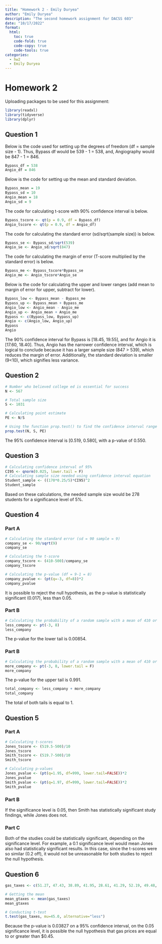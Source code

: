 ```yaml
---
title: "Homework 2 - Emily Duryea"
author: "Emily Duryea"
description: "The second homework assignment for DACSS 603"
date: "10/17/2022"
format:
  html:
    toc: true
    code-fold: true
    code-copy: true
    code-tools: true
categories:
  - hw2
  - Emily Duryea
---
```


# Homework 2

Uploading packages to be used for this assignment:

```r
library(readxl)
library(tidyverse)
library(dplyr)
```

## Question 1

Below is the code used for setting up the degrees of freedom (df = sample size - 1). Thus, Bypass df would be 539 - 1 = 538, and, Angiography would be 847 - 1 = 846.

```r
Bypass_df = 538
Angio_df = 846
```

Below is the code for setting up the mean and standard deviation.

```r
Bypass_mean = 19
Bypass_sd = 10
Angio_mean = 18
Angio_sd = 9
```

The code for calculating t-score with 90% confidence interval is below.

```r
Bypass_tscore <- qt(p = 0.9, df = Bypass_df)
Angio_tscore <- qt(p = 0.9, df = Angio_df)
```

The code for calculating the standard error (sd/sqrt(sample size)) is below.

```r
Bypass_se <- Bypass_sd/sqrt(539)
Angio_se <- Angio_sd/sqrt(847)
```

The code for calculating the margin of error (T-score multiplied by the standard error) is below.

```r
Bypass_me <- Bypass_tscore*Bypass_se
Angio_me <- Angio_tscore*Angio_se
```

Below is the code for calculating the upper and lower ranges (add mean to margin of error for upper, subtract for lower).

```r
Bypass_low <- Bypass_mean - Bypass_me
Bypass_up <- Bypass_mean + Bypass_me
Angio_low <- Angio_mean - Angio_me
Angio_up <- Angio_mean + Angio_me
Bypass <- c(Bypass_low, Bypass_up)
Angio <- c(Angio_low, Angio_up)
Bypass
Angio
```

The 90% confidence interval for Bypass is \[18.45, 19.55\], and for Angio it is \[17.60, 18.40\]. Thus, Angio has the narrower confidence interval, which is logical to conclude because it has a larger sample size (847 \> 539), which reduces the margin of error. Additionally, the standard deviation is smaller (9\<10), which signifies less variance.

## Question 2

```r
# Number who believed college ed is essential for success
N <- 567

# Total sample size
S <- 1031

# Calculating point estimate
PE <- N/S

# Using the function prop.test() to find the confidence interval range & p-value
prop.test(N, S, PE)
```

The 95% confidence interval is \[0.519, 0.580\], with a p-value of 0.550.

## Question 3

```r
# Calculating confidence interval of 95%
CI95 <- qnorm(0.025, lower.tail = F)
# Calculating sample size needed using confidence interval equation
Student_sample <- ((170*0.25/5)*CI95)^2
Student_sample
```

Based on these calculations, the needed sample size would be 278 students for a significance level of 5%.

## Question 4

### Part A

```r
# Calculating the standard error (sd = 90 sample = 9)
company_se <- 90/sqrt(9)
company_se

# Calculating the t-score
company_tscore <- (410-500)/company_se
company_tscore

# Calculating the p-value (df = 9-1 = 8)
company_pvalue <- (pt(q=-3, df=8))*2
company_pvalue
```

It is possible to reject the null hypothesis, as the p-value is statistically significant (0.017), less than 0.05.

### Part B

```r
# Calculating the probability of a random sample with a mean of 410 or less
less_company <- pt(-3, 8)
less_company
```

The p-value for the lower tail is 0.00854.

### Part B

```r
# Calculating the probability of a random sample with a mean of 410 or more
more_company <- pt(-3, 8, lower.tail = F)
more_company
```

The p-value for the upper tail is 0.991.

```r
total_company <- less_company + more_company
total_company
```

The total of both tails is equal to 1.

## Question 5

### Part A

```r
# Calculating t-scores
Jones_tscore <- (519.5-500)/10
Jones_tscore
Smith_tscore <- (519.7-500)/10
Smith_tscore

# Calculating p-values
Jones_pvalue <- (pt(q=1.95, df=999, lower.tail=FALSE))*2
Jones_pvalue
Smith_pvalue <- (pt(q=1.97, df=999, lower.tail=FALSE))*2
Smith_pvalue
```

### Part B

If the significance level is 0.05, then Smith has statistically significant study findings, while Jones does not.

### Part C

Both of the studies could be statistically significant, depending on the significance level. For example, a 0.1 significance level would mean Jones also had statistically significant results. In this case, since the t-scores were so similar (0.2 off), it would not be unreasonable for both studies to reject the null hypothesis.

## Question 6

```r
gas_taxes <- c(51.27, 47.43, 38.89, 41.95, 28.61, 41.29, 52.19, 49.48, 35.02, 48.13, 39.28, 54.41, 41.66, 30.28, 18.49, 38.72, 33.41, 45.02)

# Getting the mean
mean_gtaxes <- mean(gas_taxes)
mean_gtaxes

# Conducting t-test
t.test(gas_taxes, mu=45.0, alternative="less")
```

Because the p-value is 0.03827 on a 95% confidence interval, on the 0.05 significance level, it is possible the null hypothesis that gas prices are equal to or greater than \$0.45.
